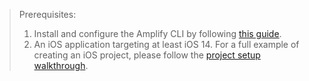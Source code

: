 > Prerequisites:
>
> 1. Install and configure the Amplify CLI by following [this guide](https://docs.amplify.aws/lib/project-setup/prereq/q/platform/android/#configuring-the-amplify-cli).
> 2. An iOS application targeting at least iOS 14. For a full example of creating an iOS project, please follow the [project setup walkthrough](https://docs.amplify.aws/lib/project-setup/create-application/q/platform/ios/).
